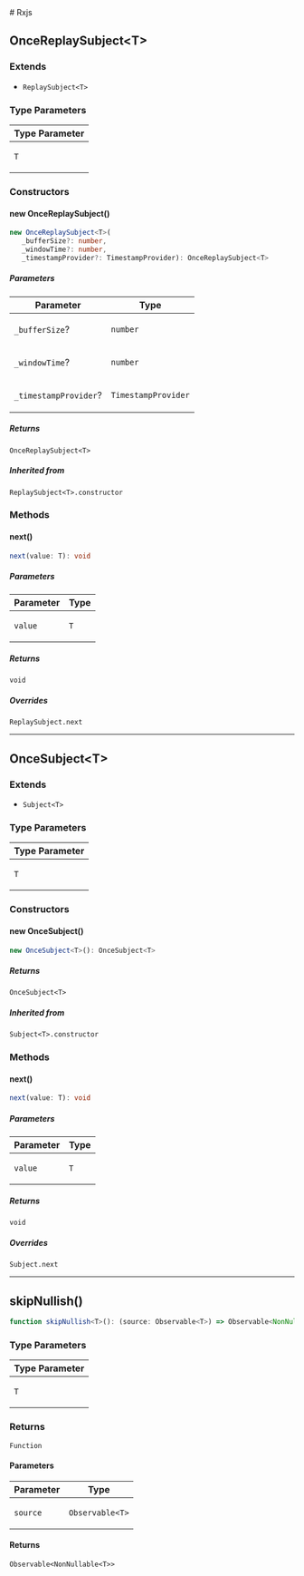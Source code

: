 
[//]: # (Do not edit directly)
[//]: # (Generated by the Cocokits TypeDoc custom theme on Fri Sep 20 2024 20:06:59 GMT+0200)



<Meta title='Utils/Rxjs'/>
<MdxDocPage groupTitle='Utils' toc={tocItems}>
# Rxjs

## OnceReplaySubject\<T\>

### Extends

- `ReplaySubject<T>`

### Type Parameters

<table class="arg-type-table">
<thead>
<tr>
<th>Type Parameter</th>
</tr>
</thead>
<tbody>
<tr>
<td>

`T`

</td>
</tr>
</tbody>
</table>

### Constructors

#### new OnceReplaySubject()

```ts
new OnceReplaySubject<T>(
   _bufferSize?: number, 
   _windowTime?: number, 
   _timestampProvider?: TimestampProvider): OnceReplaySubject<T>
```

##### Parameters

<table class="arg-type-table">
<thead>
<tr>
<th>Parameter</th>
<th>Type</th>
</tr>
</thead>
<tbody>
<tr>
<td>

`_bufferSize`?

</td>
<td>

`number`

</td>
</tr>
<tr>
<td>

`_windowTime`?

</td>
<td>

`number`

</td>
</tr>
<tr>
<td>

`_timestampProvider`?

</td>
<td>

`TimestampProvider`

</td>
</tr>
</tbody>
</table>

##### Returns

`OnceReplaySubject<T>`

##### Inherited from

`ReplaySubject<T>.constructor`

### Methods

#### next()

```ts
next(value: T): void
```

##### Parameters

<table class="arg-type-table">
<thead>
<tr>
<th>Parameter</th>
<th>Type</th>
</tr>
</thead>
<tbody>
<tr>
<td>

`value`

</td>
<td>

`T`

</td>
</tr>
</tbody>
</table>

##### Returns

`void`

##### Overrides

`ReplaySubject.next`

***

## OnceSubject\<T\>

### Extends

- `Subject<T>`

### Type Parameters

<table class="arg-type-table">
<thead>
<tr>
<th>Type Parameter</th>
</tr>
</thead>
<tbody>
<tr>
<td>

`T`

</td>
</tr>
</tbody>
</table>

### Constructors

#### new OnceSubject()

```ts
new OnceSubject<T>(): OnceSubject<T>
```

##### Returns

`OnceSubject<T>`

##### Inherited from

`Subject<T>.constructor`

### Methods

#### next()

```ts
next(value: T): void
```

##### Parameters

<table class="arg-type-table">
<thead>
<tr>
<th>Parameter</th>
<th>Type</th>
</tr>
</thead>
<tbody>
<tr>
<td>

`value`

</td>
<td>

`T`

</td>
</tr>
</tbody>
</table>

##### Returns

`void`

##### Overrides

`Subject.next`

***

## skipNullish()

```ts
function skipNullish<T>(): (source: Observable<T>) => Observable<NonNullable<T>>
```

### Type Parameters

<table class="arg-type-table">
<thead>
<tr>
<th>Type Parameter</th>
</tr>
</thead>
<tbody>
<tr>
<td>

`T`

</td>
</tr>
</tbody>
</table>

### Returns

`Function`

#### Parameters

<table class="arg-type-table">
<thead>
<tr>
<th>Parameter</th>
<th>Type</th>
</tr>
</thead>
<tbody>
<tr>
<td>

`source`

</td>
<td>

`Observable<T>`

</td>
</tr>
</tbody>
</table>

#### Returns

`Observable<NonNullable<T>>`

</MdxDocPage>
